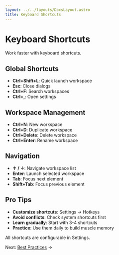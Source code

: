 ```yaml
---
layout: ../../layouts/DocsLayout.astro
title: Keyboard Shortcuts
---
```


# Keyboard Shortcuts

Work faster with keyboard shortcuts.

## Global Shortcuts

- **Ctrl+Shift+L**: Quick launch workspace
- **Esc**: Close dialogs
- **Ctrl+F**: Search workspaces
- **Ctrl+,**: Open settings

## Workspace Management

- **Ctrl+N**: New workspace
- **Ctrl+D**: Duplicate workspace
- **Ctrl+Delete**: Delete workspace
- **Ctrl+Enter**: Rename workspace

## Navigation

- **↑ / ↓**: Navigate workspace list
- **Enter**: Launch selected workspace
- **Tab**: Focus next element
- **Shift+Tab**: Focus previous element

## Pro Tips

- **Customize shortcuts**: Settings → Hotkeys
- **Avoid conflicts**: Check system shortcuts first
- **Learn gradually**: Start with 3-4 shortcuts
- **Practice**: Use them daily to build muscle memory

All shortcuts are configurable in Settings.

Next: [Best Practices](/docs/best-practices) →
